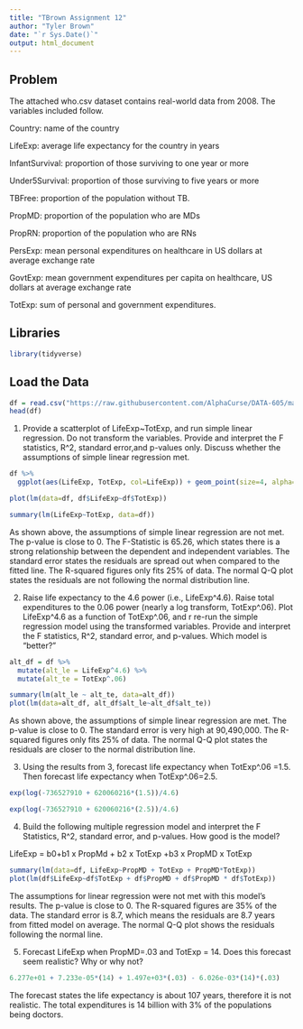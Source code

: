 ---
title: "TBrown Assignment 12"
author: "Tyler Brown"
date: "`r Sys.Date()`"
output: html_document
---
## Problem

The attached who.csv dataset contains real-world data from 2008. The variables included follow.

Country: name of the country

LifeExp: average life expectancy for the country in years

InfantSurvival: proportion of those surviving to one year or more

Under5Survival: proportion of those surviving to five years or more

TBFree: proportion of the population without TB.

PropMD: proportion of the population who are MDs

PropRN: proportion of the population who are RNs

PersExp: mean personal expenditures on healthcare in US dollars at average exchange rate

GovtExp: mean government expenditures per capita on healthcare, US dollars at average exchange rate

TotExp: sum of personal and government expenditures.

## Libraries
```{r Libraries}
library(tidyverse)
```


## Load the Data
```{r Load Data}
df = read.csv("https://raw.githubusercontent.com/AlphaCurse/DATA-605/main/who.csv")
head(df)
```

1. Provide a scatterplot of LifeExp~TotExp, and run simple linear regression. Do not transform the
variables. Provide and interpret the F statistics, R^2, standard error,and p-values only. Discuss
whether the assumptions of simple linear regression met.
```{r Scatterplot of LifeExp~TotExp}
df %>%
  ggplot(aes(LifeExp, TotExp, col=LifeExp)) + geom_point(size=4, alpha=.5) + geom_smooth(method="lm")

plot(lm(data=df, df$LifeExp~df$TotExp))
```

```{r Statistics}
summary(lm(LifeExp~TotExp, data=df))
```
As shown above, the assumptions of simple linear regression are not met. The p-value is close to 0. The F-Statistic is 65.26, which states there is a strong relationship between the dependent and independent variables. The standard error states the residuals are spread out when compared to the fitted line. The R-squared figures only fits 25% of data. The normal Q-Q plot states the residuals are not following the normal distribution line.


2. Raise life expectancy to the 4.6 power (i.e., LifeExp^4.6). Raise total expenditures to the 0.06 power (nearly a log transform, TotExp^.06). Plot LifeExp^4.6 as a function of TotExp^.06, and r re-run the simple regression model using the transformed variables. Provide and interpret the F statistics, R^2, standard error, and p-values. Which model is "better?"
```{r First Alternate Statistics}
alt_df = df %>%
  mutate(alt_le = LifeExp^4.6) %>%
  mutate(alt_te = TotExp^.06)

summary(lm(alt_le ~ alt_te, data=alt_df))
plot(lm(data=alt_df, alt_df$alt_le~alt_df$alt_te))
```
As shown above, the assumptions of simple linear regression are met. The p-value is close to 0. The standard error is very high at 90,490,000. The R-squared figures only fits 25% of data. The normal Q-Q plot states the residuals are closer to the normal distribution line.


3. Using the results from 3, forecast life expectancy when TotExp^.06 =1.5. Then forecast life expectancy when TotExp^.06=2.5.
```{r Forecast 1.5}
exp(log(-736527910 + 620060216*(1.5))/4.6)
```
```{r Forecast 2.5}
exp(log(-736527910 + 620060216*(2.5))/4.6)
```

4. Build the following multiple regression model and interpret the F Statistics, R^2, standard error, and p-values. How good is the model?

LifeExp = b0+b1 x PropMd + b2 x TotExp +b3 x PropMD x TotExp
```{r}
summary(lm(data=df, LifeExp~PropMD + TotExp + PropMD*TotExp))
plot(lm(df$LifeExp~df$TotExp + df$PropMD + df$PropMD * df$TotExp))
```
The assumptions for linear regression were not met with this model's results. The p-value is close to 0. The R-squared figures are 35% of the data. The standard error is 8.7, which means the residuals are 8.7 years from fitted model on average. The normal Q-Q plot shows the residuals following the normal line.


5. Forecast LifeExp when PropMD=.03 and TotExp = 14. Does this forecast seem realistic? Why or why not?
```{r}
6.277e+01 + 7.233e-05*(14) + 1.497e+03*(.03) - 6.026e-03*(14)*(.03)
```
The forecast states the life expectancy is about 107 years, therefore it is not realistic. The total expenditures is 14 billion with 3% of the populations being doctors.
